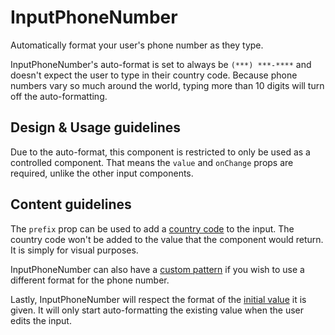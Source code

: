 
<Meta title="Components/Forms and Inputs/InputPhoneNumber" />

# InputPhoneNumber

Automatically format your user's phone number as they type.

InputPhoneNumber's auto-format is set to always be `(***) ***-****` and doesn't
expect the user to type in their country code. Because phone numbers vary so
much around the world, typing more than 10 digits will turn off the
auto-formatting.

## Design & Usage guidelines

Due to the auto-format, this component is restricted to only be used as a
controlled component. That means the `value` and `onChange` props are required,
unlike the other input components.

## Content guidelines

The `prefix` prop can be used to add a
[country code](../?path=/story/components-forms-and-inputs-inputphonenumber-web--with-country-code)
to the input. The country code won't be added to the value that the component
would return. It is simply for visual purposes.

InputPhoneNumber can also have a
[custom pattern](../?path=/story/components-forms-and-inputs-inputphonenumber-web--custom-pattern)
if you wish to use a different format for the phone number.

Lastly, InputPhoneNumber will respect the format of the
[initial value](../?path=/story/components-forms-and-inputs-inputphonenumber-web--initial-value)
it is given. It will only start auto-formatting the existing value when the user
edits the input.
